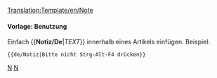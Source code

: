 <noinclude>[[Translation:Template/en/Note]]</noinclude><noinclude></noinclude>{{de/Ambox| Typ   = Notiz
| Text  = <strong>Notiz</strong>
<div style="font-size: 90%">
{{{1|Wer diese Vorlage hinzugefügt hat, hat keine bestimmte Notiz gesetzt, also sollte sie entfernt oder aktualisiert werden.}}}</div>
}}<noinclude>

====Vorlage: Benutzung====
Einfach <nowiki>{{</nowiki>'''Notiz/De'''|''TEXT''<nowiki>}}</nowiki> innerhalb eines Artikels einfügen.
Beispiel:
<pre>{{de/Notiz|Bitte nicht Strg-Alt-F4 drücken}}</pre>

[[Category:de/Vorlagen|N]][[Category:de/Message-Boxen|N]]</noinclude>